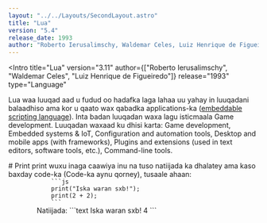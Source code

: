 ```yaml
---
layout: "../../Layouts/SecondLayout.astro"
title: "Lua"
version: "5.4"
release_date: 1993
author: "Roberto Ierusalimschy, Waldemar Celes, Luiz Henrique de Figueiredo"
---
```



<Intro
  title="Lua"
  version="3.11"
  author={["Roberto Ierusalimschy", "Waldemar Celes", "Luiz Henrique de Figueiredo"]}
  release="1993"
  type="Language"
>
  <Colorize color="somcheat-blue" is_both={true}>Lua</Colorize> waa luuqad aad u fudud oo hadafka laga lahaa uu yahay in luuqadani balaadhiso ama kor u qaato wax qabadka applications-ka ([embeddable scripting language](https://en.wikipedia.org/wiki/Scripting_language)). Inta badan luuqadan waxa lagu isticmaala <Colorize color="somcheat-blue" is_both={true}>Game development</Colorize>. Luuqadan waxaad ku dhisi karta: <Colorize color="somcheat-blue" is_both={true}>Game development, Embedded systems & IoT, Configuration and automation tools, Desktop and mobile apps (with frameworks), Plugins and extensions (used in text editors, software tools, etc.), Command-line tools</Colorize>.
</Intro>

<Structure>
    <Section>
        # Print
        <Colorize color="somcheat-blue" is_both={true}>print</Colorize> wuxu inaga caawiya inu na tuso natiijada ka dhalatey ama kaso baxday code-ka (Code-ka aynu qorney), tusaale ahaan:
        <Code>
            ```js
            print("Iska waran sxb!");
            print(2 + 2);
            ```
        </Code>
        <Colorize color="somcheat-gray" is_both={true}>Natiijada:</Colorize>
        <Terminal>
            ```text
            Iska waran sxb!
            4
            ```
        </Terminal>
    </Section>

</Structure>
